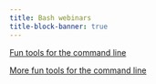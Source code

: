 ```yaml
---
title: Bash webinars
title-block-banner: true
---
```


:::{layout="[5, 5, -5, -5]"}

:::{.card .mb-3}

:::{.card-body2}

[Fun tools for the command line](wb_tools1.qmd){.card-title-ws .stretched-link}

:::

:::

:::{.card .mb-3}

:::{.card-body2}

[More fun tools for the command line](wb_tools2.qmd){.card-title-ws .stretched-link}

:::

:::

:::
